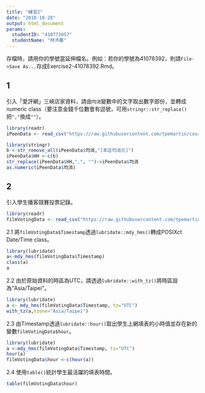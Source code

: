 ```yaml
---
title: "練習2"
date: "2018-10-28"
output: html_document
params:
  studentID: "410773057"
  studentName: "林沛蓁"
---
```

存檔時，請用你的學號當延伸檔名。例如：若你的學號為41078392，則請`File->Save As...`存成Exercise2-41078392.Rmd。

## 1
引入「愛評網」三峽店家資料，請由`均消`變數中的文字取出數字部份，並轉成numeric class（要注意金錢千位數會有逗號，可用`stringr::str_replace()`把`","`換成`""`）。

```r
library(readr)
iPeenData <- read_csv("https://raw.githubusercontent.com/tpemartin/course-107-1-programming-for-data-science/master/data/iPeenData.csv")

```

```r
library(stringr)
b <-str_remove_all(iPeenData$均消,"[本店均消元]")
iPeenData$HH <-c(b)
str_replace(iPeenData$HH,",", "")->iPeenData$均消
as.numeric(iPeenData$均消)

```

## 2 
引入學生播客競賽投票記錄。

```r
library(readr)
filmVotingData <- read_csv("https://raw.githubusercontent.com/tpemartin/course-107-1-programming-for-data-science/master/data/%E7%AC%AC%E4%B8%89%E5%B1%86%E7%B6%93%E6%BF%9F%E6%92%AD%E5%AE%A2%E7%AB%B6%E8%B3%BD%E5%8F%83%E8%B3%BD%E4%BD%9C%E5%93%81%E6%8A%95%E7%A5%A8%E7%B5%90%E6%9E%9C%E6%A8%A3%E6%9C%AC%20-%20Sheet1.csv")
```

2.1 將`filmVotingData$Timestamp`透過`lubridate::mdy_hms()`轉成POSIXct Date/Time class。

```r
library(lubridate)
a<-mdy_hms(filmVotingData$Timestamp)
class(a)
a
```

2.2 由於原始資料的時區為UTC，請透過`lubridate::with_tz()`將時區設為"Asia/Taipei"。

```r
library(lubridate)
a <- mdy_hms(filmVotingData$Timestamp, tz="UTC")
with_tz(a,tzone="Asia/Taipei")
```

2.3 由Timestamp透過`lubridate::hour()`取出學生上網填表的小時值並存在新的變數`filmVotingData$hour`。  

```r
library(lubridate)
a <-mdy_hms(filmVotingData$Timestamp, tz="UTC")
hour(a)
filmVotingData$hour <-c(hour(a))
```

2.4 使用`table()`統計學生最活躍的填表時間。

```r
table(filmVotingData$hour)
```

